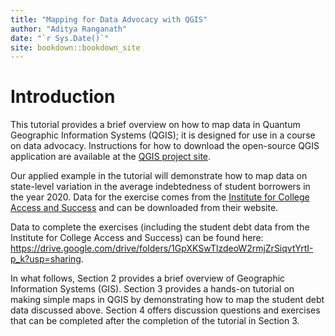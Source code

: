 ```yaml
--- 
title: "Mapping for Data Advocacy with QGIS"
author: "Aditya Ranganath"
date: "`r Sys.Date()`"
site: bookdown::bookdown_site
---
```


# Introduction

This tutorial provides a brief overview on how to map data in Quantum Geographic Information Systems (QGIS); it is designed for use in a course on data advocacy. Instructions for how to download the open-source QGIS application are available at the [QGIS project site](https://www.qgis.org/en/site/forusers/download.html). 

Our applied example in the tutorial will demonstrate how to map data on state-level variation in the average indebtedness of student borrowers in the year 2020. Data for the exercise comes from the [Institute for College Access and Success](https://ticas.org/interactive-map/) and can be downloaded from their website. 

Data to complete the exercises (including the student debt data from the Institute for College Access and Success) can be found here: [https://drive.google.com/drive/folders/1GpXKSwTlzdeoW2rmjZrSiqvtYrtI-p_k?usp=sharing](https://drive.google.com/drive/folders/1GpXKSwTlzdeoW2rmjZrSiqvtYrtI-p_k?usp=sharing). 

In what follows, Section 2 provides a brief overview of Geographic Information Systems (GIS). Section 3 provides a hands-on tutorial on making simple maps in QGIS by demonstrating how to map the student debt data discussed above. Section 4 offers discussion questions and exercises that can be completed after the completion of the tutorial in Section 3. 






